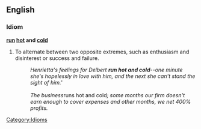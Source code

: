 ==English==

===Idiom===

'''[[run]] [[hot]] and [[cold]]'''

# To alternate between two opposite extremes, such as enthusiasm and disinterest or success and failure. 
#: ''Henrietta's feelings for Delbert '''run hot and cold'''--one minute she's hopelessly in love with him, and the next she can't stand the sight of him.'''
#: <BR>
#: ''The business ''runs hot and cold''; some months our firm doesn't earn enough to cover expenses and other months, we net 400% profits.''

[[Category:Idioms]]